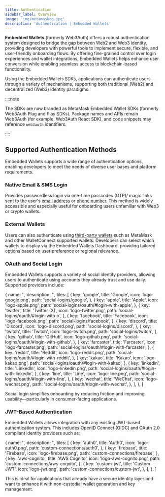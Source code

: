 ```yaml
---
title: Authentication
sidebar_label: Overview
image: 'img/metamaskog.jpg'
description: 'Authentication | Embedded Wallets'
---
```



**Embedded Wallets** (formerly Web3Auth) offers a robust authentication system designed to bridge the gap between Web2 and Web3 identity, providing developers with powerful tools to implement secure, flexible, and user-friendly onboarding flows. By offering fine-grained control over login experiences and wallet integrations, Embedded Wallets helps enhance user conversion while enabling seamless access to blockchain-based functionality.

Using the Embedded Wallets SDKs, applications can authenticate users through a variety of mechanisms, supporting both traditional (Web2) and decentralized (Web3) identity paradigms.

::::note

The SDKs are now branded as MetaMask Embedded Wallet SDKs (formerly Web3Auth Plug and Play SDKs). Package names and APIs remain Web3Auth (for example, Web3Auth React SDK), and code snippets may reference `web3auth` identifiers.

::::

## Supported Authentication Methods

Embedded Wallets supports a wide range of authentication options, enabling developers to meet the needs of diverse user bases and platform requirements.

### Native Email & SMS Login

Provides passwordless login via one-time passcodes (OTP)/ magic links sent to the user's [email address](/embedded-wallets/authentication/basic-logins/email-passwordless) or [phone number](/embedded-wallets/authentication/basic-logins/sms-otp). This method is widely accessible and especially useful for onboarding users unfamiliar with Web3 or crypto wallets.

### External Wallets

Users can also authenticate using [third-party wallets](/embedded-wallets/authentication/basic-logins/external-wallets) such as MetaMask and other WalletConnect supported wallets. Developers can select which wallets to display via the Embedded Wallets Dashboard, providing tailored options based on user preference or regional relevance.

### OAuth and Social Login

Embedded Wallets supports a variety of social identity providers, allowing users to authenticate using accounts they already trust and use daily. Supported providers include:

  {
    name: '',
    description: '',
    tiles: [
      {
        key: 'google',
        title: 'Google',
        icon: 'logo-google.png',
        path: 'social-logins/google',
      },
      {
        key: 'apple',
        title: 'Apple',
        icon: 'logo-apple.png',
        path: 'social-logins/oauth/#login-with-apple',
      },
      {
        key: 'twitter',
        title: 'Twitter (X)',
        icon: 'logo-twitter.png',
        path: 'social-logins/oauth/#login-with-x',
      },
      {
        key: 'facebook',
        title: 'Facebook',
        icon: 'logo-facebook.png',
        path: 'social-logins/facebook',
      },
      {
        key: 'discord',
        title: 'Discord',
        icon: 'logo-discord.png',
        path: 'social-logins/discord',
      },
      {
        key: 'twitch',
        title: 'Twitch',
        icon: 'logo-twitch.png',
        path: 'social-logins/twitch',
      },
      {
        key: 'github',
        title: 'GitHub',
        icon: 'logo-github.png',
        path: 'social-logins/oauth/#login-with-github',
      },
      {
        key: 'farcaster',
        title: 'Farcaster',
        icon: 'logo-farcaster.png',
        path: 'social-logins/oauth/#login-with-farcaster',
      },
      {
        key: 'reddit',
        title: 'Reddit',
        icon: 'logo-reddit.png',
        path: 'social-logins/oauth/#login-with-reddit',
      },
      {
        key: 'kakao',
        title: 'Kakao',
        icon: 'logo-kakao.png',
        path: 'social-logins/oauth/#login-with-kakao',
      },
      {
        key: 'linkedin',
        title: 'LinkedIn',
        icon: 'logo-linkedin.png',
        path: 'social-logins/oauth/#login-with-linkedin',
      },
      {
        key: 'line',
        title: 'Line',
        icon: 'logo-line.png',
        path: 'social-logins/oauth/#login-with-line',
      },
      {
        key: 'wechat',
        title: 'WeChat',
        icon: 'logo-wechat.png',
        path: 'social-logins/oauth/#login-with-wechat',
      },
    ],
  },
]

<Tiles tileGroups={SocialLoginSetup} />

Social login simplifies onboarding by reducing friction and improving usability—particularly in consumer-facing applications.

### JWT-Based Authentication

Embedded Wallets allows integration with any existing JWT-based authentication system. This includes OpenID Connect (OIDC) and OAuth 2.0 compliant identity providers such as:

  {
    name: '',
    description: '',
    tiles: [
      {
        key: 'auth0',
        title: 'Auth0',
        icon: 'logo-auth0.png',
        path: 'custom-connections/auth0',
      },
      {
        key: 'firebase',
        title: 'Firebase',
        icon: 'logo-firebase.png',
        path: 'custom-connections/firebase',
      },
      {
        key: 'aws-cognito',
        title: 'AWS Cognito',
        icon: 'logo-aws-cognito.png',
        path: 'custom-connections/aws-cognito',
      },
      {
        key: 'custom-jwt',
        title: 'Custom JWT',
        icon: 'logo-jwt.png',
        path: 'custom-connections/custom-jwt',
      },
    ],
  },
]

<Tiles tileGroups={JWTLoginSetup} />

This is ideal for applications that already have a secure identity layer and want to enhance it with non-custodial wallet generation and key management.

